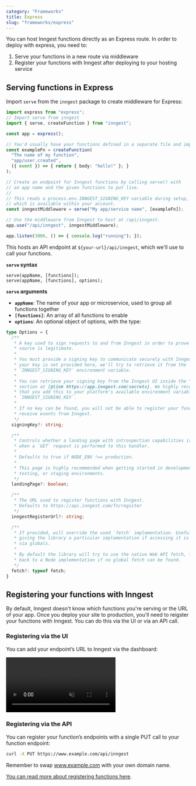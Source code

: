 ```yaml
---
category: "Frameworks"
title: Express
slug: "frameworks/express"
---
```


You can host Inngest functions directly as an Express route. In order to deploy with
express, you need to:

1. Serve your functions in a new route via middleware
2. Register your functions with Inngest after deploying to your hosting service

## Serving functions in Express

Import `serve` from the `inngest` package to create middleware for Express:

```ts twoslash
import express from "express";
// Import serve from inngest
import { serve, createFunction } from "inngest";

const app = express();

// You'd usually have your functions defined in a separate file and imported here.
const exampleFn = createFunction(
  "The name of my function",
  "app/user.created",
  ({ event }) => { return { body: "hello!" }; }
);

// Create an endpoint for Inngest functions by calling serve() with
// an app name and the given functions to put live.
//
// This reads a process.env.INNGEST_SIGNING_KEY variable during setup,
// which is available within your account. 
const inngestMiddleware = serve("My app/service name", [exampleFn]);

// Use the middleware from Inngest to host at /api/inngest.
app.use("/api/inngest", inngestMiddleware);

app.listen(3006, () => { console.log("running"); });
```

This hosts an API endpoint at `${your-url}/api/inngest`, which we'll use to call your
functions.

**`serve` syntax**

```
serve(appName, [functions]);
serve(appName, [functions], options);
```

**`serve` arguments**

- **`appName`**:  The name of your app or microservice, used to group all functions together
- **`[functions]`**: An array of all functions to enable
- **`options`**: An optional object of options, with the type:

```ts
type Options = {
  /**
   * A key used to sign requests to and from Inngest in order to prove that the
   * source is legitimate.
   *
   * You must provide a signing key to communicate securely with Inngest. If
   * your key is not provided here, we'll try to retrieve it from the
   * `INNGEST_SIGNING_KEY` environment variable.
   *
   * You can retrieve your signing key from the Inngest UI inside the "Secrets"
   * section at {@link https://app.inngest.com/secrets}. We highly recommend
   * that you add this to your platform's available environment variables as
   * `INNGEST_SIGNING_KEY`.
   *
   * If no key can be found, you will not be able to register your functions or
   * receive events from Inngest.
   */
  signingKey?: string;

  /**
   * Controls whether a landing page with introspection capabilities is shown
   * when a `GET` request is performed to this handler.
   *
   * Defaults to true if NODE_ENV !== production.
   *
   * This page is highly recommended when getting started in development,
   * testing, or staging environments.
   */
  landingPage?: boolean;

  /**
   * The URL used to register functions with Inngest.
   * Defaults to https://api.inngest.com/fn/register
   */
  inngestRegisterUrl?: string;

  /**
   * If provided, will override the used `fetch` implementation. Useful for
   * giving the library a particular implementation if accessing it is not done
   * via globals.
   *
   * By default the library will try to use the native Web API fetch, falling
   * back to a Node implementation if no global fetch can be found.
   */
  fetch?: typeof fetch;
}
```

## Registering your functions with Inngest

By default, Inngest doesn't know which functions you're serving or the URL of your app. Once you
deploy your site to production, you'll need to reigster your functions with Inngest.  You can do
this via the UI or via an API call.

### Registering via the UI

You can add your endpoint’s URL to Inngest via the dashboard:

<video controls autoPlay loop muted>
  <source
    src="/assets/docs/sdk-deploy.mp4"
    type="video/mp4"
  />
</video>

### Registering via the API

You can register your function’s endpoints with a single PUT call to your function endpoint:

```bash
curl -X PUT https://www.example.com/api/inngest
```

Remember to swap www.example.com with your own domain name.


[You can read more about registering functions here](/docs/deploy#registering-live-functions-with-inngest).

